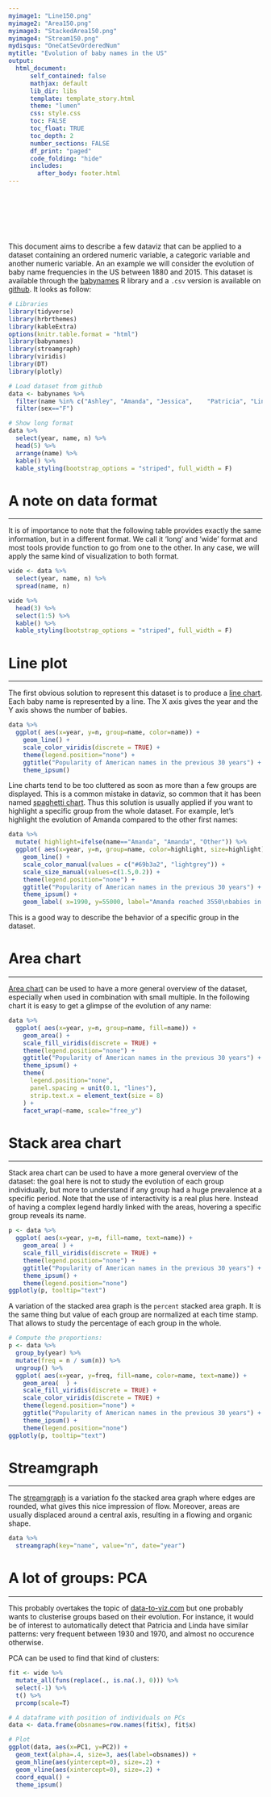 ```yaml
---
myimage1: "Line150.png"
myimage2: "Area150.png"
myimage3: "StackedArea150.png"
myimage4: "Stream150.png"
mydisqus: "OneCatSevOrderedNum"
mytitle: "Evolution of baby names in the US"
output:
  html_document:
      self_contained: false    
      mathjax: default
      lib_dir: libs
      template: template_story.html
      theme: "lumen"
      css: style.css
      toc: FALSE
      toc_float: TRUE
      toc_depth: 2
      number_sections: FALSE
      df_print: "paged"
      code_folding: "hide"
      includes: 
        after_body: footer.html
---
```


<br><br>
<div class="mycontent">






<div class = "row">
<div class = "col-md-8">
<br><br><br>This document aims to describe a few dataviz that can be applied to a dataset containing an ordered numeric variable, a categoric variable and another numeric variable. An an example we will consider the evolution of baby name frequencies in the US between 1880 and 2015. This dataset is available through the [babynames](https://github.com/hadley/babynames) R library and a `.csv` version is available on [github](https://github.com/holtzy/data_to_viz/tree/master/Example_dataset). It looks as follow:
</div>
<div class = "col-md-4">
```r
# Libraries
library(tidyverse)
library(hrbrthemes)
library(kableExtra)
options(knitr.table.format = "html")
library(babynames)
library(streamgraph)
library(viridis)
library(DT)
library(plotly)

# Load dataset from github
data <- babynames %>% 
  filter(name %in% c("Ashley", "Amanda", "Jessica",    "Patricia", "Linda", "Deborah",   "Dorothy", "Betty", "Helen")) %>%
  filter(sex=="F")

# Show long format
data %>%
  select(year, name, n) %>%
  head(5) %>%
  arrange(name) %>%
  kable() %>%
  kable_styling(bootstrap_options = "striped", full_width = F)
```

</div>
</div>



# A note on data format
***
It is of importance to note that the following table provides exactly the same information, but in a different format. We call it 'long' and 'wide' format and most tools provide function to go from one to the other. In any case, we will apply the same kind of visualization to both format.
```r
wide <- data %>%
  select(year, name, n) %>%
  spread(name, n) 

wide %>%
  head(3) %>%
  select(1:5) %>%
  kable() %>%
  kable_styling(bootstrap_options = "striped", full_width = F)
```



# Line plot
***
The first obvious solution to represent this dataset is to produce a [line chart](). Each baby name is represented by a line. The X axis gives the year and the Y axis shows the number of babies.
```r
data %>%
  ggplot( aes(x=year, y=n, group=name, color=name)) +
    geom_line() +
    scale_color_viridis(discrete = TRUE) +
    theme(legend.position="none") +
    ggtitle("Popularity of American names in the previous 30 years") +
    theme_ipsum()
```

Line charts tend to be too cluttered as soon as more than a few groups are displayed. This is a common mistake in dataviz, so common that it has been named [spaghetti chart](). Thus this solution is usually applied if you want to highlight a specific group from the whole dataset. For example, let's highlight the evolution of Amanda compared to the other first names:

```r
data %>%
  mutate( highlight=ifelse(name=="Amanda", "Amanda", "Other")) %>%
  ggplot( aes(x=year, y=n, group=name, color=highlight, size=highlight)) +
    geom_line() +
    scale_color_manual(values = c("#69b3a2", "lightgrey")) +
    scale_size_manual(values=c(1.5,0.2)) +
    theme(legend.position="none") +
    ggtitle("Popularity of American names in the previous 30 years") +
    theme_ipsum() +
    geom_label( x=1990, y=55000, label="Amanda reached 3550\nbabies in 1970", size=4, color="#69b3a2")
```

This is a good way to describe the behavior of a specific group in the dataset.


# Area chart
***
[Area chart]() can be used to have a more general overview of the dataset, especially when used in combination with small multiple. In the following chart it is easy to get a glimpse of the evolution of any name:
```r
data %>%
  ggplot( aes(x=year, y=n, group=name, fill=name)) +
    geom_area() +
    scale_fill_viridis(discrete = TRUE) +
    theme(legend.position="none") +
    ggtitle("Popularity of American names in the previous 30 years") +
    theme_ipsum() +
    theme(
      legend.position="none",
      panel.spacing = unit(0.1, "lines"),
      strip.text.x = element_text(size = 8)
    ) +
    facet_wrap(~name, scale="free_y")
```



# Stack area chart
***

Stack area chart can be used to have a more general overview of the dataset: the goal here is not to study the evolution of each group individually, but more to understand if any group had a huge prevalence at a specific period. Note that the use of interactivity is a real plus here. Instead of having a complex legend hardly linked with the areas, hovering a specific group reveals its name.

```r
p <- data %>% 
  ggplot( aes(x=year, y=n, fill=name, text=name)) +
    geom_area( ) +
    scale_fill_viridis(discrete = TRUE) +
    theme(legend.position="none") +
    ggtitle("Popularity of American names in the previous 30 years") +
    theme_ipsum() +
    theme(legend.position="none")
ggplotly(p, tooltip="text")
```

A variation of the stacked area graph is the `percent` stacked area graph. It is the same thing but value of each group are normalized at each time stamp. That allows to study the percentage of each group in the whole.
```r
# Compute the proportions:
p <- data %>% 
  group_by(year) %>%
  mutate(freq = n / sum(n)) %>%
  ungroup() %>%
  ggplot( aes(x=year, y=freq, fill=name, color=name, text=name)) +
    geom_area(  ) +
    scale_fill_viridis(discrete = TRUE) +
    scale_color_viridis(discrete = TRUE) +
    theme(legend.position="none") +
    ggtitle("Popularity of American names in the previous 30 years") +
    theme_ipsum() +
    theme(legend.position="none")
ggplotly(p, tooltip="text")
```




# Streamgraph
***
The [streamgraph]() is a variation fo the stacked area graph where edges are rounded, what gives this nice impression of flow. Moreover, areas are usually displaced around a central axis, resulting in a flowing and organic shape. 

```r
data %>% 
  streamgraph(key="name", value="n", date="year")
```




# A lot of groups: PCA
***
This probably overtakes the topic of [data-to-viz.com](www.data-to-viz.com) but one probably wants to clusterise groups based on their evolution. For instance, it would be of interest to automatically detect that Patricia and Linda have similar patterns: very frequent between 1930 and 1970, and almost no occurence otherwise.

PCA can be used to find that kind of clusters:
```r
fit <- wide %>% 
  mutate_all(funs(replace(., is.na(.), 0))) %>%
  select(-1) %>%
  t() %>%
  prcomp(scale=T)

# A dataframe with position of individuals on PCs
data <- data.frame(obsnames=row.names(fit$x), fit$x)

# Plot
ggplot(data, aes(x=PC1, y=PC2)) + 
  geom_text(alpha=.4, size=3, aes(label=obsnames)) +
  geom_hline(aes(yintercept=0), size=.2) + 
  geom_vline(aes(xintercept=0), size=.2) +
  coord_equal() +
  theme_ipsum()
```



